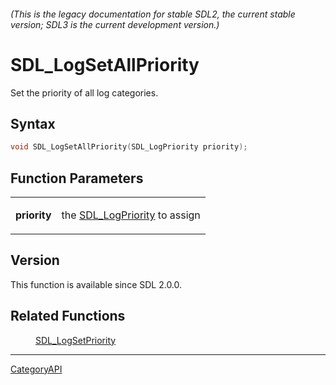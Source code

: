 ====== (This is the legacy documentation for stable SDL2, the current stable version; SDL3 is the current development version.) ======
= SDL_LogSetAllPriority =

Set the priority of all log categories.

== Syntax ==

<syntaxhighlight lang='c'>
void SDL_LogSetAllPriority(SDL_LogPriority priority);
</syntaxhighlight>

== Function Parameters ==

{|
|'''priority'''
|the [[SDL_LogPriority]] to assign
|}

== Version ==

This function is available since SDL 2.0.0.

== Related Functions ==

:[[SDL_LogSetPriority]]

----
[[CategoryAPI]]


